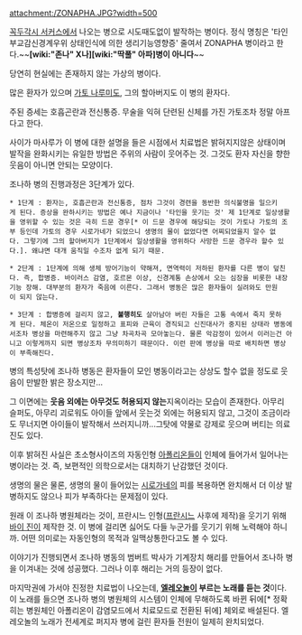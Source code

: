 attachment:/ZONAPHA.JPG?width=500

[[꼭두각시 서커스]]에서 나오는 병으로 시도때도없이 발작하는 병이다. 정식 명칭은 '타인부교감신경계우위 상태인식에 의한 생리기능영향증' 줄여서 ZONAPHA 병이라고 한다.~~'''[wiki:"존나" X나][wiki:"딱풀" 아파]병이 아니다'''~~

당연히 현실에는 존재하지 않는 가상의 병이다.

많은 환자가 있으며 [[가토 나루미]]도, 그의 할아버지도 이 병의 환자다.

주된 증세는 호흡곤란과 전신통증. 무술을 익혀 단련된 신체를 가진 가토조차 정말 아프다고 한다.

사이가 마사루가 이 병에 대한 설명을 들은 시점에서 치료법은 밝혀지지않은 상태이며 발작을 완화시키는 유일한 방법은 주위의 사람이 웃어주는 것. 그것도 환자 자신을 향한 웃음이 아니면 안되는 모양이다.

조나하 병의 진행과정은 3단계가 있다.

 * 1단계 : 환자는, 호흡곤란과 전신통증, 점차 그것이 경련을 동반한 의식불명을 일으키게 된다. 증상을 완하시키는 방법은 예나 지금이나 '타인을 웃기는 것' 제 1단계로 일상생활을 영위할 수 있는 것은 극히 드문 경우[* 이 드문 경우에 해당되는 것이 가토나 가토의 조부 등인데 가토의 경우 시로가네가 되었으니 생명의 물이 없었다면 어찌되었을지 알수 없다. 그렇기에 그의 할아버지가 1단계에서 일상생활을 영위하다 사망한 드문 경우라 할수 있다.]. 왜냐면 대개 움직일 수조차 없게 되기 때문.

 * 2단계 : 1단계에 의해 생체 방어기능이 약해져, 면역력이 저하된 환자를 다른 병이 덮친다. 즉, 합병증. 바이러스 감염, 호르몬 이상, 신경계통 손상에서 오는 심장을 비롯한 내장기능 장해. 대부분의 환자가 죽음에 이른다. 그래서 병동은 많은 환자들이 실려와도 만원이 되지 않는다.

 * 3단계 : 합병증에 걸리지 않고, '''불행히도''' 살아남아 버린 자들은 고통 속에서 죽지 못하게 된다. 체온이 저온으로 일정하고 표피와 근육이 경직되고 신진대사가 중지된 상태라 병동에서조차 병상을 마련해주지 않고 그냥 차곡차곡 모아놓는다. 물론 악감정이 있어서 이러는건 아니고 이렇게까지 되면 병상조차 무의미하기 때문이다. 이런 판에 병상을 따로 배치하면 병상이 부족해진다.

병의 특성탓에 조나하 병동은 환자들이 모인 병동이라고는 상상도 할수 없을 정도로 웃음이 만발한 밝은 장소지만...

그 이면에는 '''웃음 외에는 아무것도 허용되지 않는'''지옥이라는 모습이 존재한다. 아무리 슬퍼도, 아무리 괴로워도 아이들 앞에서 웃는것 외에는 허용되지 않고, 그것이 조금이라도 무너지면 아이들이 발작해서 쓰러지니까...그탓에 약물로 강제로 웃으며 버티는 의료진도 있다.

이후 밝혀진 사실은 초소형사이즈의 자동인형 [[아폴리온]]들이 인체에 들어가서 일어나는 병이라는 것. 즉, 보편적인 의학으로서는 대치하기 난감했던 것이다.

생명의 물은 물론, 생명의 물이 들어있는 [[시로가네]]의 피를 복용하면 완치해서 더 이상 발병하지도 않으나 피가 부족하다는 문제점이 있다.

원래 이 조나하 병원체라는 것이, 프란시느 인형([[프란시느]] 사후에 제작)을 웃기기 위해 [[바이 진]]이 제작한 것. 이 병에 걸리면 싫어도 다들 누군가를 웃기기 위해 노력해야 하니까. 어떤 의미로는 자동인형의 목적과 일맥상통한다고도 볼 수 있다.

이야기가 진행되면서 조나하 병동의 범버트 박사가 기계장치 해리를 만들어서 조나하 병을 이겨내는 것에 성공했다. 그러나 이후 해리는 거의 등장이 없다.

마지막권에 가서야 진정한 치료법이 나오는데, '''[[엘레오놀]]이 부르는 노래를 듣는 것'''이다. 이 노래를 들으면 조나하 병의 병원체의 시스템이 인체에 무해하도록 바뀐 뒤에[* 정확히는 병원체인 아폴리온이 감염모드에서 치료모드로 전환된 뒤에] 체외로 배설된다. 엘레오놀의 노래가 전세계로 퍼지자 병에 걸린 환자들 전원이 일제히 완치되었다.
